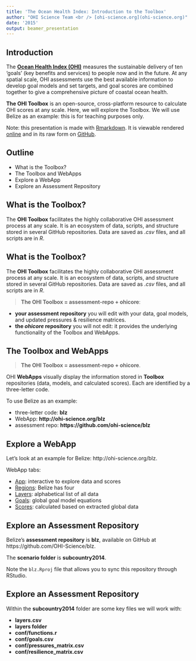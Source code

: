 ```yaml
---
title: 'The Ocean Health Index: Introduction to the Toolbox'
author: "OHI Science Team <br /> [ohi-science.org](ohi-science.org)"
date: '2015'
output: beamer_presentation
---
```


## Introduction

The [**Ocean Health Index (OHI)**](www.oceanhealthindex.org) measures the sustainable delivery of ten ‘goals’ (key benefits and services) to people now and in the future. At any spatial scale, OHI assessments use the best available information to develop goal models and set targets, and goal scores are combined together to give a comprehensive picture of coastal ocean health.  

**The OHI Toolbox** is an open-source, cross-platform resource to calculate OHI scores at any scale. Here, we will explore the Toolbox. We will use Belize as an example: this is for teaching purposes only.  

Note: this presentation is made with [Rmarkdown](http://rmarkdown.rstudio.com/). It is viewable rendered [online](http://htmlpreview.github.io/?https://github.com/OHI-Science/ohimanual/blob/master/tutorials/tbx_intro/tutorial_tbx_intro.html#1) and in its raw form on [GitHub](https://github.com/OHI-Science/ohimanual/blob/master/tutorials/tbx_intro/tutorial_tbx_intro.html#1).

## Outline

* What is the Toolbox?
* The Toolbox and WebApps
* Explore a WebApp
* Explore an Assessment Repository

## What is the Toolbox?

The **OHI Toolbox** facilitates the highly collaborative OHI assessment process at any scale. It is an ecosystem of data, scripts, and structure stored in several GitHub repositories. Data are saved as *.csv* files, and all scripts are in *R*.


## What is the Toolbox?

The **OHI Toolbox** facilitates the highly collaborative OHI assessment process at any scale. It is an ecosystem of data, scripts, and structure stored in several GitHub repositories. Data are saved as *.csv* files, and all scripts are in *R*.

>  **The OHI Toolbox = assessment-repo + ohicore**:

* **your assessment repository** you will edit with your data, goal models, and updated pressures & resilience matrices.
* **the *ohicore* repository** you will not edit: it provides the underlying functionality of the Toolbox and WebApps. 

## The Toolbox and WebApps

>  **The OHI Toolbox = assessment-repo + ohicore**.

OHI **WebApps** visually display the information stored in **Toolbox** repositories (data, models, and calculated scores). Each are identified by a three-letter code. 

To use Belize as an example: 

* three-letter code: **blz**
* WebApp: **http://ohi-science.org/blz**
* assessment repo: **https://github.com/ohi-science/blz**

## Explore a WebApp

Let's look at an example for Belize: http://ohi-science.org/blz.

WebApp tabs: 

* [App](http://ohi-science.org/blz/app): interactive to explore data and scores
* [Regions](http://ohi-science.org/blz/regions/): Belize has four
* [Layers](http://ohi-science.org/blz/layers/): alphabetical list of all data
* [Goals](http://ohi-science.org/blz/goals/): global goal model equations
* [Scores](http://ohi-science.org/blz/scores/): calculated based on extracted global data


## Explore an Assessment Repository

Belize's **assessment repository** is **blz**, available on GitHub at https://github.com/OHI-Science/blz.  
  
The **scenario folder** is **subcountry2014**. 

Note the `blz.Rproj` file that allows you to sync this repository through RStudio.

## Explore an Assessment Repository

Within the **subcountry2014** folder are some key files we will work with:

* **layers.csv**
* **layers folder**
* **conf/functions.r**
* **conf/goals.csv**
* **conf/pressures_matrix.csv**
* **conf/resilience_matrix.csv**


